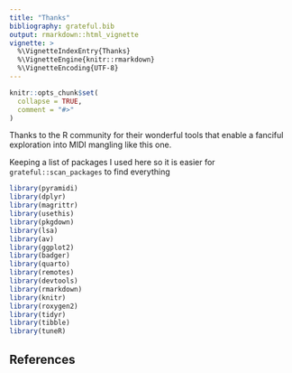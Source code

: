 ```yaml
---
title: "Thanks"
bibliography: grateful.bib
output: rmarkdown::html_vignette
vignette: >
  %\VignetteIndexEntry{Thanks}
  %\VignetteEngine{knitr::rmarkdown}
  %\VignetteEncoding{UTF-8}
---
```


```r
knitr::opts_chunk$set(
  collapse = TRUE,
  comment = "#>"
)
```

Thanks to the R community for their wonderful tools that enable a fanciful exploration into MIDI mangling like this one.

Keeping a list of packages I used here so it is easier for `grateful::scan_packages` to find everything

```r
library(pyramidi)
library(dplyr)
library(magrittr)
library(usethis)
library(pkgdown)
library(lsa)
library(av)
library(ggplot2)
library(badger)
library(quarto)
library(remotes)
library(devtools)
library(rmarkdown)
library(knitr)
library(roxygen2)
library(tidyr)
library(tibble)
library(tuneR)
```

## References
